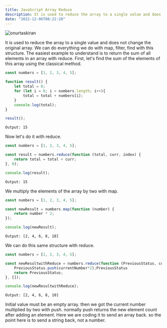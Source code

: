 ```yaml
---
title: JavaScript Array Reduce
description: It is used to reduce the array to a single value and does not change the original array. We can do everything we do with map, filter, find with this structure. 
date: "2022-12-06T08:22:20"
---
```



<img className="w-full rounded-xl" src="https://res.cloudinary.com/djfqidbj1/image/upload/v1671168125/ec9ukf5ynr9reshgnyn7.jpg" alt="onurtaskiran" />

It is used to reduce the array to a single value and does not change the original array. We can do everything we do with map, filter, find with this structure. The easiest example to understand is to return the sum of all elements in an array with reduce. First, let's find the sum of the elements of this array using the classical method.

```javascript
const numbers = [1, 2, 3, 4, 5];

function result() {
    let total = 0;
    for (let i = 0; i < numbers.length; i++){
        total = total + numbers[i];
    }
    console.log(total);
}

result();
```

```Output: 15```

Now let's do it with reduce.

```javascript
const numbers = [1, 2, 3, 4, 5];

const result = numbers.reduce(function (total, curr, index) {
    return total = total + curr;
}, 0);

console.log(result);
```

```Output: 15```

We multiply the elements of the array by two with map.

```javascript
const numbers = [1, 2, 3, 4, 5];

const newResult = numbers.map(function (number) {
    return number * 2;
});

console.log(newResult);
```

```Output: [2, 4, 6, 8, 10]```

We can do this same structure with reduce.

```javascript
const numbers = [1, 2, 3, 4, 5];

const newResultwithReduce = numbers.reduce(function (PreviousStatus, currentNumber) {
    PreviousStatus.push(currentNumber*2);PreviousStatus
    return PreviousStatus;
}, []);

console.log(newResultwithReduce);
```

```Output: [2, 4, 6, 8, 10]```

Initial value must be an empty array. then we got the current number multiplied by two with push.
normally push returns the new element count after adding an element. Here we are coding it to send an array back. so the point here is to send a string back, not a number.